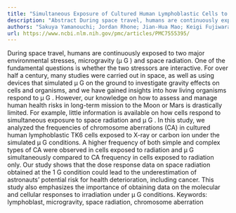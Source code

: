 ```yaml
---
title: "Simultaneous Exposure of Cultured Human Lymphoblastic Cells to Simulated Microgravity and Radiation Increases Chromosome Aberrations"
description: "Abstract During space travel, humans are continuously exposed to two major environmental stresses, microgravity (μ G ) and space radiation. One of the fundamental questions is whether the two stressor..."
authors: "Sakuya Yamanouchi; Jordan Rhone; Jian-Hua Mao; Keigi Fujiwara; Premkumar B Saganti; Akihisa Takahashi; Megumi Hada"
url: https://www.ncbi.nlm.nih.gov/pmc/articles/PMC7555395/
---
```


During space travel, humans are continuously exposed to two major environmental stresses, microgravity (μ G ) and space radiation. One of the fundamental questions is whether the two stressors are interactive. For over half a century, many studies were carried out in space, as well as using devices that simulated μ G on the ground to investigate gravity effects on cells and organisms, and we have gained insights into how living organisms respond to μ G . However, our knowledge on how to assess and manage human health risks in long-term mission to the Moon or Mars is drastically limited. For example, little information is available on how cells respond to simultaneous exposure to space radiation and μ G . In this study, we analyzed the frequencies of chromosome aberrations (CA) in cultured human lymphoblastic TK6 cells exposed to X-ray or carbon ion under the simulated μ G conditions. A higher frequency of both simple and complex types of CA were observed in cells exposed to radiation and μ G simultaneously compared to CA frequency in cells exposed to radiation only. Our study shows that the dose response data on space radiation obtained at the 1 G condition could lead to the underestimation of astronauts’ potential risk for health deterioration, including cancer. This study also emphasizes the importance of obtaining data on the molecular and cellular responses to irradiation under μ G conditions. Keywords: lymphoblast, microgravity, space radiation, chromosome aberration
